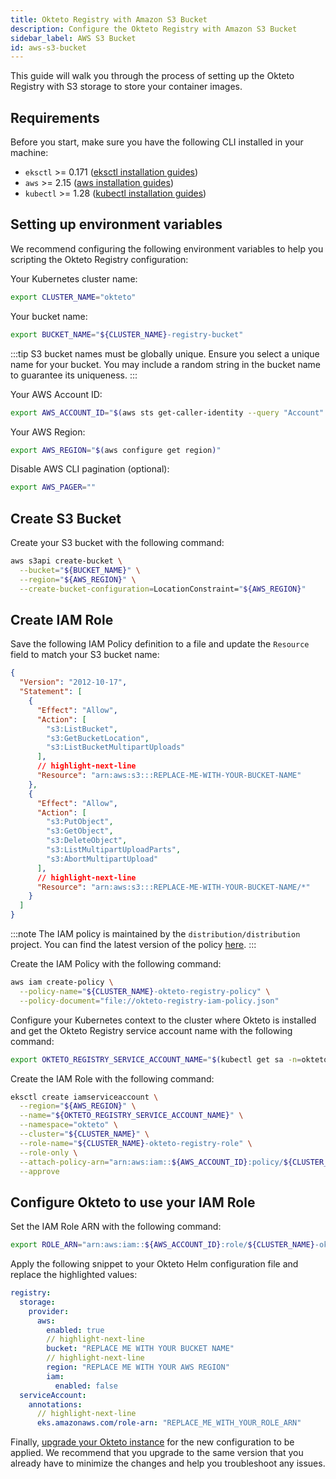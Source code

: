 ```yaml
---
title: Okteto Registry with Amazon S3 Bucket
description: Configure the Okteto Registry with Amazon S3 Bucket
sidebar_label: AWS S3 Bucket
id: aws-s3-bucket
---
```


This guide will walk you through the process of setting up the Okteto Registry with S3 storage to store your container images.

## Requirements

Before you start, make sure you have the following CLI installed in your machine:

- `eksctl` >= 0.171 ([eksctl installation guides](https://eksctl.io/installation/))
- `aws` >= 2.15 ([aws installation guides](https://docs.aws.amazon.com/cli/latest/userguide/getting-started-install.html#getting-started-install-instructions))
- `kubectl` >= 1.28 ([kubectl installation guides](https://kubernetes.io/docs/tasks/tools/#kubectl))

## Setting up environment variables

We recommend configuring the following environment variables to help you scripting the Okteto Registry configuration:

Your Kubernetes cluster name:

```bash
export CLUSTER_NAME="okteto"
```

Your bucket name:

```bash
export BUCKET_NAME="${CLUSTER_NAME}-registry-bucket"
```

:::tip
S3 bucket names must be globally unique. Ensure you select a unique name for your bucket. You may include a random string in the bucket name to guarantee its uniqueness.
:::

Your AWS Account ID:

```bash
export AWS_ACCOUNT_ID="$(aws sts get-caller-identity --query "Account" --output text)"
```

Your AWS Region:

```bash
export AWS_REGION="$(aws configure get region)"
```

Disable AWS CLI pagination (optional):

```bash
export AWS_PAGER=""
```

## Create S3 Bucket

Create your S3 bucket with the following command:

```bash
aws s3api create-bucket \
  --bucket="${BUCKET_NAME}" \
  --region="${AWS_REGION}" \
  --create-bucket-configuration=LocationConstraint="${AWS_REGION}"
```

## Create IAM Role

Save the following IAM Policy definition to a file and update the `Resource` field to match your S3 bucket name:

```json title="okteto-registry-iam-policy.json"
{
  "Version": "2012-10-17",
  "Statement": [
    {
      "Effect": "Allow",
      "Action": [
        "s3:ListBucket",
        "s3:GetBucketLocation",
        "s3:ListBucketMultipartUploads"
      ],
      // highlight-next-line
      "Resource": "arn:aws:s3:::REPLACE-ME-WITH-YOUR-BUCKET-NAME"
    },
    {
      "Effect": "Allow",
      "Action": [
        "s3:PutObject",
        "s3:GetObject",
        "s3:DeleteObject",
        "s3:ListMultipartUploadParts",
        "s3:AbortMultipartUpload"
      ],
      // highlight-next-line
      "Resource": "arn:aws:s3:::REPLACE-ME-WITH-YOUR-BUCKET-NAME/*"
    }
  ]
}
```

:::note
The IAM policy is maintained by the `distribution/distribution` project. You can find the latest version of the policy [here](https://distribution.github.io/distribution/storage-drivers/s3/#s3-permission-scopes).
:::

Create the IAM Policy with the following command:

```bash
aws iam create-policy \
  --policy-name="${CLUSTER_NAME}-okteto-registry-policy" \
  --policy-document="file://okteto-registry-iam-policy.json"
```

Configure your Kubernetes context to the cluster where Okteto is installed and get the Okteto Registry service account name with the following command:

```bash
export OKTETO_REGISTRY_SERVICE_ACCOUNT_NAME="$(kubectl get sa -n=okteto -l=app.kubernetes.io/component=registry -o=jsonpath='{.items[0].metadata.name}')"
```

Create the IAM Role with the following command:

```bash
eksctl create iamserviceaccount \
  --region="${AWS_REGION}" \
  --name="${OKTETO_REGISTRY_SERVICE_ACCOUNT_NAME}" \
  --namespace="okteto" \
  --cluster="${CLUSTER_NAME}" \
  --role-name="${CLUSTER_NAME}-okteto-registry-role" \
  --role-only \
  --attach-policy-arn="arn:aws:iam::${AWS_ACCOUNT_ID}:policy/${CLUSTER_NAME}-okteto-registry-policy" \
  --approve
```

## Configure Okteto to use your IAM Role

Set the IAM Role ARN with the following command:

```bash
export ROLE_ARN="arn:aws:iam::${AWS_ACCOUNT_ID}:role/${CLUSTER_NAME}-okteto-registry-role"
```

Apply the following snippet to your Okteto Helm configuration file and replace the highlighted values:

```yaml title="config.yaml"
registry:
  storage:
    provider:
      aws:
        enabled: true
        // highlight-next-line
        bucket: "REPLACE ME WITH YOUR BUCKET NAME"
        // highlight-next-line
        region: "REPLACE ME WITH YOUR AWS REGION"
        iam:
          enabled: false
  serviceAccount:
    annotations:
      // highlight-next-line
      eks.amazonaws.com/role-arn: "REPLACE_ME_WITH_YOUR_ROLE_ARN"
```

Finally, [upgrade your Okteto instance](self-hosted/manage/upgrade.mdx) for the new configuration to be applied.
We recommend that you upgrade to the same version that you already have to minimize the changes and help you troubleshoot any issues.
